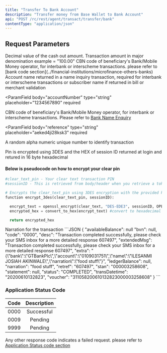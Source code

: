 ---
title: "Transfer To Bank Account"
description: "Transfer money from Base Wallet to Bank Account"
api: "POST /rc/rest/agent/transact/transfer/bank"
contentType: "application/json"
---

## Request Parameters

<ParamField body="amount" type="string" required placeholder="50000">
  Decimal value of the cash out amount. Transaction amount in major denomination
  example = "100.00"
</ParamField>

<ParamField body="bankCode" type="string" required placeholder="038">
  CBN code of beneficiary's Bank/Mobile Money operator, for interbank or
  interscheme transactions. please refer to [bank code
  section](../financial-institutions/microfinance-others-banks)
</ParamField>

<ParamField body="accountName" type="string" placeholder="xxxx xxxxx" required>
  Account name returned in a name inquiry transaction, required for interbank or
  interscheme transactions or subscriber name if returned in bill or merchant
  validation
</ParamField>

<ParamField
  body="accountNumber"
  type="string"
  placeholder="1234567890"
  required
>
  CBN code of beneficiary's Bank/Mobile Money operator, for interbank or
  interscheme transactions. Please refer to [Bank Name Enquiry](../../service-endpoints/bank-account-name-enquiry) 
</ParamField>

<ParamField
  body="reference"
  type="string"
  placeholder="aeked4ji28ksk3"
  required
>
  A random alpha numeric unique number to identify transaction
</ParamField>

<ParamField body="pin" type="string" required placeholder="915db4b72e3be083d46268a4574567f6">
  Pin is encrypted using 3DES and the HEX of session ID returned at login and
  retured in 16 byte hexadecimal

#### Below is pseudocode on how to encrypt your clear pin

```python
#clear_text_pin - Your clear text transaction PIN
#sessionID - This is retrieved from body/header when you retrieve a token

# Encrypts the clear_text_pin using 3DES encryption with the provided key(sessionID)
function encrypt_3des(clear_text_pin, sessionID):

  encrypt_text = openssl_encrypt(clear_text, "DES-EDE3", sessionID, OPENSSL_RAW_DATA, "") #returns binary
  encrypted_hex = convert_to_hex(encrypt_text) #convert to hexadecimal

  return encrypted_hex
```

</ParamField>

<ParamField body="memo" type="string" optional placeholder="For launch">
  Narration for the transaction
</ParamField>

<ResponseExample>
```JSON
{
  "availableBalance": null
  "bvn": null,
  "code": "0000",
  "desc": "Transaction completed successfully, please check your SMS inbox for a more detailed response 607497",
  "extendedMsg": "Transaction completed successfully, please check your SMS inbox for a more detailed response 607497",
  "extra": "{\"bank\":\"GTBankPlc\",\"account\":\"0109031751\",\"name\":\"ILESANMI JOSIAH AKINWALE\",\"narration\":\"food stuff\"}",
  "ledgerBalance": null,
  "narration": "food stuff",
  "retref": "607497",
  "stan": "000003258608",
  "statement": null,
  "status": "COMPLETED",
  "transDatetime": "20200610132823",
  "voucher": "311058200610132823000003258608"
}
```
</ResponseExample>

### Application Status Code

| Code | Description |
| ---- | :---------: |
| 0000 | Successful  |
| 0009 |   Pending   |
| 9999 |   Pending   |

Any other response code indicates a failed request. please refer to [Application Status code
section](../../response-codes/application-status-codes)

